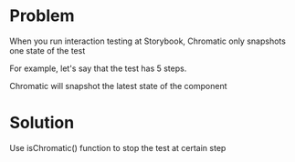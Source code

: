 
<Meta title="Interaction testing with isChromatic()" />

# Problem

When you run interaction testing at Storybook, Chromatic only snapshots one state of the test

For example, let's say that the test has 5 steps.

Chromatic will snapshot the latest state of the component

# Solution

Use isChromatic() function to stop the test at certain step
